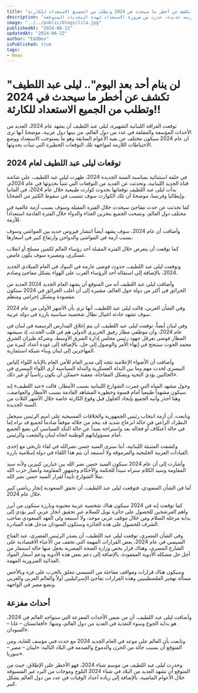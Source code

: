 ```yaml
---
title: "لن ينام أحد بعد اليوم.. ليلى عبد اللطيف تكشف عن أخطر ما سيحدث في 2024 وتطلب من الجميع الاستعداد للكارثة!!"
description: "توقعت ليلى عبد اللطيف لعام 2024 العديد من الأحداث الكارثية، بما في ذلك كوارث طبيعية، أزمات اقتصادية وسياسية، وظهور أوبئة جديدة. حذرت من ضرورة الاستعداد لهذه التحديات المتوقعة."
image: "../../public/blogs/lila.jpg"
publishedAt: "2024-06-22"
updatedAt: "2024-06-22"
author: "EddDev"
isPublished: true
tags:
- News
---
```


# "لن ينام أحد بعد اليوم".. ليلى عبد اللطيف تكشف عن أخطر ما سيحدث في 2024 وتطلب من الجميع الاستعداد للكارثة!!

توقعت العرافة اللبنانية الشهيرة، ليلى عبد اللطيف أن يشهد عام 2024، العديد من الأحداث المؤسفة والمقلقة في عدد من دول العالم، من بينها دول عربية، موضحةً أنها ترى ان عام 2024 سيكون مختلف عن بقية الأعوام السابقة وهو ما يستوجب الاستعداد ووضع الاحتياطات اللازمة لمواجهة تلك التوقعات الخطيرة التي تنبأت بحدوثها.

## توقعات ليلى عبد اللطيف لعام 2024

في حلقة استثنائية بمناسبة السنة الجديدة 2024، ظهرت ليلى عبد اللطيف، على شاشة قناة الجديد اللبنانية، وتحدثت عن العديد من التوقعات التي تتنبأ بحدوثها في عام 2024م. بدأت ليلى عبد اللطيف توقعاتها بحدوث كوارث طبيعية خلال عام 2024، في ألمانيا وإيطاليا وفرنسا، موضحةً أن تلك الكوارث سوف تتسبب في سقوط الكثير من الضحايا.

كما تحدثت عن حدث مفاجئ سيحدث خلال الفترة المقبلة وسوف يسبب أزمة عالمية في مختلف دول العالم، ونصحت الجميع بتخزين الغذاء والدواء خلال الفترة القادمة استعداداً للأزمة.

وأضافت أن عام 2024، سوف يشهد أيضاً انتشار فيروس جديد بين المواشي وسوف يسبب أزمة في المواشي والدواجن وارتفاع كبير في أسعارها.

كما توقعت أن يتعرض خلال الفترة المقبلة أحد رؤساء العالم لكمين مسلح أو انقلاب عسكري، ومصيره سوف يكون غامض.

وتوقعت ليلى عبد اللطيف، حدوث فوضى عارمة في البنوك في العام الميلادي الجديد 2024، بالإضافة إلى استقالة أحد الرؤساء العرب على الهواء بشكل مفاجئ وصادم.

وأضافت ليلى عبد اللطيف أنه من المتوقع أن يشهد العام الجديد 2024 العديد من الحرائق في أكثر من دولة حول العالم، مشيرة إلى أن أغلب الحرائق في 2024 ستكون مقصودة وبشكل إجرامي ومنظم.

وفي الشأن العربي، قالت ليلى عبد اللطيف، أنها ترى بأن الأشهر الأولى من عام 2024 سوف تشهد حادثة اغتيال تطال شخصية سياسية بارزة في دولة عربية.

وفي لبنان أيضاً، توقعت ليلى عبد اللطيف، ان يتم إغلاق المدارس الرسمية في لبنان في عام 2024، وأن موظفي مطار رفيق الحريري الدولي هم في قلب الحدث، إذ سيشهد المطار فوضى تعرقل جهود رئيس مجلس إدارة الشرق الأوسط، وشركة طيران الشرق محمد الحوت ستنجح في إنهاء الأمر والوصول إلى حل، بالإضافة إلى عودة أعداد كبيرة من المهاجرين إلى لبنان وبناء شبكة استثمارية.

وأضافت أن الأضواء الإعلامية تتجه إلى مدير العام للأمن العام بالإنابة اللواء إلياس البيسري لحدث مهم وما بين البدلة العسكرية والبدلة السياسية أرى اللواء البيسري في الحالتين يؤدي التحية ويشكل المفاجأة، معقبة «ممكن أن يكون رئاسياً أو غير ذلك».

وحول مشهد المياه التي غمرت الشوارع اللبنانية بسبب الأمطار، قالت «عبد اللطيف» إنه سيكون مشهداً طبيعياً أمام قسوة وخطورة المشاهد القادمة بسبب الأمطار والعواصف، وهنا أحذر وأنبه الجميع بإيجاد الحلول قبل وقوع الكارثة خاصة خلال الأشهر الثلاث من السنة الجديدة.

وتابعت، أن أزمة انتخاب رئيس الجمهورية والخلافات المسيحية على اسم الرئيس سيجعل البطرك الراعي في حالة انزعاج شديد قد يتخذ من خلاله موقفاً صادماً لجميع قد نراه إما في حالة اعتكاف أو فحالة بعد واستراحة بعيداً عن حالة النكد السياسي كي يضع الجميع أمام مسؤولياتهم الوطنية اتجاه لبنان والشعب والرئيس.

وكشفت المتنبئة اللبنانية، أننا سنرى السيد حسن نصرالله في لقاء تاريخي مع إحدى القيادات العربية الخليجية والمرموقة ولا أستبعد أن يتم هذا اللقاء في دولة إسلامية بارزة.

وأشارت إلى أن عام 2024 سيكون السيد حسن نصر الله بين خيارين كبيرين ولأنه سيد المقاومة وسيد الكلام سنراه سيداً للحكمة والأحكام وجمهور المقاومة وأنصار حزب الله تملأ الشوارع تأييداً لقرار السيد حسن نصر الله.

أما في الشأن السعودي، فتوقعت ليلى عبد اللطيف، أن تحقق السعودية إنجاز رياضي كبير خلال عام 2024.

كما توقعت إنه في 2024 سيكون هناك شخصية عربية محبوبة وبارزة ستكون من أبرز واهم المرشحين للحصول على جائزة نوبل للسلام عبر تحقيق انجاز عربي كبير يؤدي إلى بداية مرحلة السلام ومن خلال موقف عربي موحد، ولا أستبعد ولي العهد السعودي صاحب الشرف للحصول على هذه الجائزة وستكون السودان مدخل هذه المبادرة.

وفي الشأن المصري، توقعت ليلى عبد اللطيف، أن يصدر الرئيس المصري، عبد الفتاح السيسي في عام 2024، بعض القرارات المهمة التي تخفف من الأعباء الاقتصادية على الشارع المصري، وهناك قرار يخص وزارة الصحة المصرية يجعل منها حالة استنفار من أجل حل مشكلة الأدوية المفقودة، بالإضافة إلى دعم بعض هذه الأدوية ودعم أسعار المواد الغذائية الضرورية المهمة.

وسيكون هناك قرارات ومواقف مفاجئة من السيسي تتعلق بالحرب على غزة وبالأخص مسألة تهجير الفلسطينيين وهذه القرارات تفاجئ الإسرائيليين أولاً والعالم العربي والغربي وتضع مصر في الواجهة.

## أحداث مفزعة

وأضافت ليلى عبد اللطيف، أن من ضمن الأحداث المفزعة التي ستواجه العالم في 2024، هو بداية الجوع وسوء التغذية في العديد من دول العالم، ومنها: «أفغانستان – غانا – السودان».

وتابعت بأن العالم على موعد في العام الجديد 2024 مع حدث فني مؤسف للغاية، ومن المتوقع أن يسبب حالة من الحزن والدموع والصدمة في البلاد التالية: «لبنان – مصر – سوريا».

وحذرت ليلى عبد اللطيف من موسم شتاء 2024، فهو الأخطر على الإطلاق، حيث من المتوقع أن تشهد العديد من البلاد في شتاء 2024 الثلوج وموجات من البرد غير المسبوقة خلال الأعوام الماضية، بالإضافة إلى زيادة أعداد الوفيات في عدد من دول العالم بشكل كبير.
